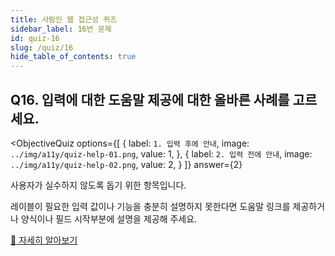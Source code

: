 ```yaml
---
title: 사람인 웹 접근성 퀴즈
sidebar_label: 16번 문제
id: quiz-16
slug: /quiz/16
hide_table_of_contents: true
---
```


## Q16. 입력에 대한 도움말 제공에 대한 올바른 사례를 고르세요.


<ObjectiveQuiz
  options={[
    {
      label: `1. 입력 후에 안내`,
      image: `../img/a11y/quiz-help-01.png`,
      value: 1,
    },
    {
      label: `2. 입력 전에 안내`,
      image: `../img/a11y/quiz-help-02.png`,
      value: 2,
    }
  ]}
  answer={2}
>
  <Correct>
    <p>사용자가 실수하지 않도록 돕기 위한 항목입니다.</p>
    <p>레이블이 필요한 입력 값이나 기능을 충분히 설명하지 못한다면 도움말 링크를 제공하거나 양식이나 필드 시작부분에 설명을 제공해 주세요.</p>
  </Correct>
  <a href="https://sri-fe1.notion.site/1bf608af03be4a9cb973e0696a737b2c">
    🔎 자세히 알아보기
  </a>
  
</ObjectiveQuiz>